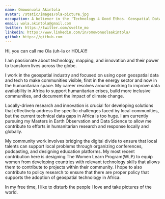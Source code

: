 ```yaml
---
name: Omowonuola Akintola
avatar: /static/images/ola-picture.jpg
occupation: A believer in the 'Technology 4 Good Ethos. Geospatial Data Analyst.
email: wola.akintola@gmail.com
twitter: https://twitter.com/svelte_mo
linkedin: https://www.linkedin.com/in/omowonuolaakintola/
github: https://github.com
---
```


Hi, you can call me Ola (uh-la or HOLA)!!

I am passionate about technology, mapping, and innovation and their power to transform lives across the globe.

I work in the geospatial industry and focused on using open geospatial data and tech to make communities visible, first in the energy sector and now in the humanitarian space.
My career resolves around working to improve data availability in Africa to support humanitarian crises, build more inclusive communities, and document the impact of climate change.

Locally-driven research and innovation is crucial for developing solutions that effectively address the specific challenges faced by local communities, but the current technical 
data gaps in Africa is too huge. I am currently pursuing my Masters in Earth Observation and Data Science to allow me contribute to efforts in humanitarian research and response 
locally and globally.

My community work involves bridging the digital divide to ensure that local talents can support local problems through organizing conferences, podcasting, and designing education 
platforms. My most recent contribution here is designing The Women Learn Program(WLP) to equip women  from developing countries with relevant technology skills that allows them to 
contribute to projects within their community. I hope to also contribute to policy research to ensure that there are proper policy that supports the adoption of geospatial technology
in Africa.

In my free time, I like to disturb the people I love and take pictures of the world. 
